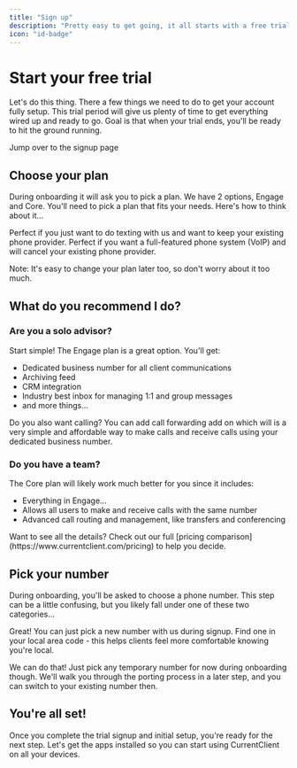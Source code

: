 ```yaml
---
title: "Sign up"
description: "Pretty easy to get going, it all starts with a free trial."
icon: "id-badge"
---
```



# Start your free trial

Let's do this thing. There a few things we need to do to get your account fully setup. This trial period will give us plenty of time to get everything wired up and ready to go. Goal is that when your trial ends, you'll be ready to hit the ground running.


<Card title="Create Account" icon="user-plus" href="https://app.currentclient.com/signup" horizontal color={iconActionColor}>
  Jump over to the signup page
</Card>



## Choose your plan
During onboarding it will ask you to pick a plan. We have 2 options, Engage and Core. You'll need to pick a plan that fits your needs. Here's how to think about it...


<CardGroup cols={2}>
  <Card title="Engage Plan" icon="message" color={iconActionColor}>
    Perfect if you just want to do texting with us and want to keep your existing phone provider.
  </Card>
  <Card title="Core Plan" icon="phone" color={iconActionColor}>
    Perfect if you want a full-featured phone system (VoIP) and will cancel your existing phone provider.
  </Card>
</CardGroup>

<Tip>Note: It's easy to change your plan later too, so don't worry about it too much.</Tip>

## What do you recommend I do?

### Are you a solo advisor?

Start simple! The Engage plan is a great option. You'll get:

- Dedicated business number for all client communications
- Archiving feed
- CRM integration
- Industry best inbox for managing 1:1 and group messages
- and more things...

<Tip>Do you also want calling? You can add call forwarding add on which will is a very simple and affordable way to make calls and receive calls using your dedicated business number.</Tip>


### Do you have a team?

The Core plan will likely work much better for you since it includes:

- Everything in Engage...
- Allows all users to make and receive calls with the same number
- Advanced call routing and management, like transfers and conferencing

<Note>
Want to see all the details? Check out our full [pricing comparison](https://www.currentclient.com/pricing) to help you decide.
</Note>

## Pick your number

During onboarding, you'll be asked to choose a phone number. This step can be a little confusing, but you likely fall under one of these two categories...


<Accordion title="I want a new number.">

Great! You can just pick a new number with us during signup. Find one in your local area code - this helps clients feel more comfortable knowing you're local.
</Accordion>


<Accordion title="I want to keep my existing number.">
We can do that! Just pick any temporary number for now during onboarding though. We'll walk you through the porting process in a later step, and you can switch to your existing number then.
</Accordion>

## You're all set!

Once you complete the trial signup and initial setup, you're ready for the next step. Let's get the apps installed so you can start using CurrentClient on all your devices.

